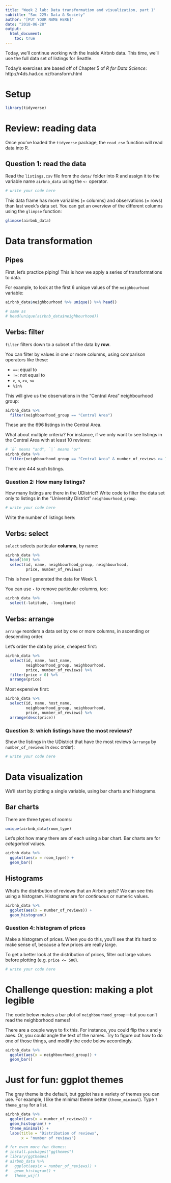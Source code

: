 ```yaml
---
title: "Week 2 lab: Data transformation and visualization, part 1"
subtitle: "Soc 225: Data & Society"
author: "[PUT YOUR NAME HERE]"
date: "2018-06-28"
output: 
  html_document:
    toc: true
---
```


Today, we'll continue working with the Inside Airbnb data. This time, we'll use the full data set of listings for Seattle. 

Today's exercises are based off of Chapter 5 of *R for Data Science*: http://r4ds.had.co.nz/transform.html

# Setup

```r
library(tidyverse)
```

# Review: reading data

Once you've loaded the `tidyverse` package, the `read_csv` function will read data into R.

## Question 1: read the data

Read the `listings.csv` file from the `data/` folder into R and assign it to the variable name `airbnb_data` using the `<-` operator. 

```r
# write your code here
```

This data frame has more variables (= columns) and observations (= rows) than last week's data set. You can get an overview of the different columns using the `glimpse` function:

```r
glimpse(airbnb_data)
```

# Data transformation

## Pipes

First, let's practice piping! This is how we apply a series of transformations to data.

For example, to look at the first 6 unique values of the `neighbourhood` variable: 

```r
airbnb_data$neighbourhood %>% unique() %>% head()

# same as 
# head(unique(airbnb_data$neighbourhood))
```

## Verbs: filter

`filter` filters down to a subset of the data by **row**.

You can filter by values in one or more columns, using comparison operators like these:

- `==`: equal to
- `!=`: not equal to
- `>`, `<`, `>=`, `<=`
- `%in%`

This will give us the observations in the "Central Area" neighbourhood group:

```r
airbnb_data %>%
  filter(neighbourhood_group == "Central Area")
```

These are the 696 listings in the Central Area.

What about multiple criteria? For instance, if we only want to see listings in the Central Area with at least 10 reviews: 

```r
# `&` means "and", `|` means "or"
airbnb_data %>%
  filter(neighbourhood_group == "Central Area" & number_of_reviews >= 10)
```

There are 444 such listings.

### Question 2: How many listings?

How many listings are there in the UDistrict? Write code to filter the data set only to listings in the "University District" `neighbourhood_group`.

```r
# write your code here
```

Write the number of listings here:

## Verbs: select

`select` selects particular **columns**, by name: 

```r
airbnb_data %>%
  head(100) %>%
  select(id, name, neighbourhood_group, neighbourhood, 
         price, number_of_reviews) 
```

This is how I generated the data for Week 1.

You can use `-` to remove particular columns, too:

```r
airbnb_data %>%
  select(-latitude, -longitude)
```

## Verbs: arrange

`arrange` reorders a data set by one or more columns, in ascending or descending order.

Let's order the data by price, cheapest first:

```r
airbnb_data %>%
  select(id, name, host_name, 
         neighbourhood_group, neighbourhood, 
         price, number_of_reviews) %>%
  filter(price > 0) %>%
  arrange(price)
```

Most expensive first: 

```r
airbnb_data %>%
  select(id, name, host_name, 
         neighbourhood_group, neighbourhood, 
         price, number_of_reviews) %>%
  arrange(desc(price))
```

### Question 3: which listings have the most reviews?

Show the listings in the UDistrict that have the most reviews (`arrange` by `number_of_reviews` in `desc` order):

```r
# write your code here
```

# Data visualization

We'll start by plotting a single variable, using bar charts and histograms.

## Bar charts

There are three types of rooms: 

```r
unique(airbnb_data$room_type)
```

Let's plot how many there are of each using a bar chart. Bar charts are for *categorical* values. 

```r
airbnb_data %>% 
  ggplot(aes(x = room_type)) + 
  geom_bar()
```

## Histograms

What's the distribution of reviews that an Airbnb gets? We can see this using a histogram. Histograms are for *continuous* or numeric values.

```r
airbnb_data %>%
  ggplot(aes(x = number_of_reviews)) + 
  geom_histogram()
```

### Question 4: histogram of prices

Make a histogram of prices. When you do this, you'll see that it's hard to make sense of, because a few prices are really large.

To get a better look at the distribution of prices, filter out large values before plotting (e.g. `price <= 500`).


```r
# write your code here
```

# Challenge question: making a plot legible

The code below makes a bar plot of `neighbourhood_group`---but you can't read the neighborhood names! 

There are a couple ways to fix this. For instance, you could flip the x and y axes. Or, you could angle the text of the names. Try to figure out how to do one of those things, and modify the code below accordingly.

```r
airbnb_data %>%
  ggplot(aes(x = neighbourhood_group)) +
  geom_bar() 
```

# Just for fun: ggplot themes

The gray theme is the default, but ggplot has a variety of themes you can use. For example, I like the minimal theme better (`theme_minimal`). Type `?theme_gray` for a list. 

```r
airbnb_data %>%
  ggplot(aes(x = number_of_reviews)) + 
  geom_histogram() +
  theme_minimal() + 
  labs(title = "Distribution of reviews", 
       x = "number of reviews")

# for even more fun themes:
# install.packages("ggthemes")
# library(ggthemes)
# airbnb_data %>%
#   ggplot(aes(x = number_of_reviews)) + 
#   geom_histogram() +
#   theme_wsj()
```
